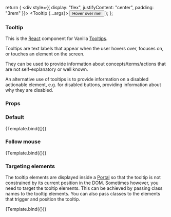 
<Meta title="Tooltip" component={Tooltip} />

  return (
    <div style={{ display: "flex", justifyContent: "center", padding: "3rem" }}>
      <Tooltip {...args}>
        <Button className="u-no-margin--bottom">Hover over me!</Button>
      </Tooltip>
    </div>
  );
};

### Tooltip

This is the [React](https://reactjs.org/) component for Vanilla [Tooltips](https://vanillaframework.io/docs/patterns/tooltips).

Tooltips are text labels that appear when the user hovers over, focuses on, or touches an element on the screen.

They can be used to provide information about concepts/terms/actions that are not self-explanatory or well known.

An alternative use of tooltips is to provide information on a disabled actionable element, e.g. for disabled buttons, providing information about why they are disabled.

### Props

<ArgsTable of={Tooltip} />

### Default

<Canvas>
  <Story name="Default" args={{ message: "Tooltip message to display." }}>
    {Template.bind({})}
  </Story>
</Canvas>

### Follow mouse

<Canvas>
  <Story
    name="Follow mouse"
    args={{
      followMouse: true,
      message: "Tooltip message to display.",
      position: "top-center",
    }}
  >
    {Template.bind({})}
  </Story>
</Canvas>

### Targeting elements

The tooltip elements are displayed inside a [Portal](https://reactjs.org/docs/portals.html) so that the tooltip is not constrained by its current position in the DOM.
Sometimes however, you need to target the tooltip elements. This can be achieved by passing class names to the tooltip elements. You can also pass classes to the elements that trigger and position the tooltip.

<Canvas>
  <Story
    name="Targeting elements"
    args={{
      className: "custom-wrapping-class",
      positionElementClassName: "custom-position-class",
      tooltipClassName: "custom-tooltip-class",
      message: "Tooltip message to display.",
    }}
  >
    {Template.bind({})}
  </Story>
</Canvas>
